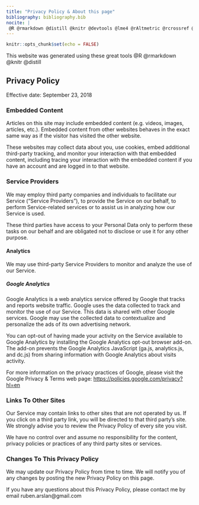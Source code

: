 ```yaml
---
title: "Privacy Policy & About this page"
bibliography: bibliography.bib
nocite: |
 @R @rmarkdown @distill @knitr @devtools @lme4 @rAltmetric @rcrossref @RISmed @rscopus @tidyverse @rio @cowplot @broom @rbokeh @DT @dplyr @ggbeeswarm @ggplot2 @Hmisc @httr @lubridate @formr @stringdist @brms @car @reshape2 @stringr @zoo @highcharter @ggvis @codebook @haven @UpSetR @forcats @coefplot @effects @lmerTest
---
```


```r
knitr::opts_chunk$set(echo = FALSE)
```

This website was generated using these great tools @R @rmarkdown @knitr @distill

## Privacy Policy
Effective date: September 23, 2018

### Embedded Content
Articles on this site may include embedded content (e.g. videos, images, articles, etc.). Embedded content from other websites behaves in the exact same way as if the visitor has visited the other website.

These websites may collect data about you, use cookies, embed additional third-party tracking, and monitor your interaction with that embedded content, including tracing your interaction with the embedded content if you have an account and are logged in to that website.


### Service Providers
We may employ third party companies and individuals to facilitate our Service ("Service Providers"), to provide the Service on our behalf, to perform Service-related services or to assist us in analyzing how our Service is used.

These third parties have access to your Personal Data only to perform these tasks on our behalf and are obligated not to disclose or use it for any other purpose.

#### Analytics
We may use third-party Service Providers to monitor and analyze the use of our Service.

##### Google Analytics

Google Analytics is a web analytics service offered by Google that tracks and reports website traffic. Google uses the data collected to track and monitor the use of our Service. This data is shared with other Google services. Google may use the collected data to contextualize and personalize the ads of its own advertising network.

You can opt-out of having made your activity on the Service available to Google Analytics by installing the Google Analytics opt-out browser add-on. The add-on prevents the Google Analytics JavaScript (ga.js, analytics.js, and dc.js) from sharing information with Google Analytics about visits activity.

For more information on the privacy practices of Google, please visit the Google Privacy & Terms web page: <a href="https://policies.google.com/privacy?hl=en">https://policies.google.com/privacy?hl=en</a>


### Links To Other Sites
Our Service may contain links to other sites that are not operated by us. If you click on a third party link, you will be directed to that third party's site. We strongly advise you to review the Privacy Policy of every site you visit.

We have no control over and assume no responsibility for the content, privacy policies or practices of any third party sites or services.



### Changes To This Privacy Policy
We may update our Privacy Policy from time to time. We will notify you of any changes by posting the new Privacy Policy on this page.

If you have any questions about this Privacy Policy, please contact me by email ruben.arslan@gmail.com
          
